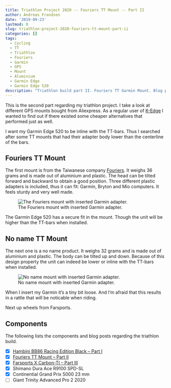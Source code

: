 ```yaml
---
title: Triathlon Project 2020 -- Fouriers TT Mount -- Part II
author: Andreas Frandsen
date: '2019-09-23'
lastmod: 0
slug: triathlon-project-2020-fouriers-tt-mount-part-ii
categories: []
tags:
  - Cycling
  - TT
  - Triathlon
  - Fouriers
  - Garmin
  - GPS
  - Mount
  - Aluminium
  - Garmin Edge
  - Garmin Edge 520
description: "Triathlon build part II. Fouriers TT Garmin Mount. Blog post from afrandsen."
---
```


This is the second part regarding my triathlon project. I take a look at different GPS mounts bought from Aliexpress. As a regular user of [K-Edge](https://k-edge.com/) I wanted to find out if there existed some cheaper alternatives that performed just as well.

I want my Garmin Edge 520 to be inline with the TT-bars. Thus I searched after some TT mounts that had their adapter body lower than the centerline of the bars.

## Fouriers TT Mount

The first mount is from the Taiwanese company [Fouriers](https://www.fouriers-bike.com/en/). It weighs 36 grams and is made out of aluminium and plastic. The head can be tilted forward and backward to obtain a good position. Three different plastic adapters is included, thus it can fit: Garmin, Bryton and Mio computers. It feels sturdy and very well made.

![The Fouriers mount with inserted Garmin adapter.](/images/triathlon-project-2020-fouriers-tt-mount-part-ii/FTTM1.jpg)

The Garmin Edge 520 has a secure fit in the mount. Though the unit will be higher than the TT-bars when installed.

## No name TT Mount

The next one is a no name product. It weighs 32 grams and is made out of aluminium and plastic. The body can be tilted up and down. Because of this design property the unit can indeed be lower or inline with the TT-bars when installed.

![No name mount with inserted Garmin adapter.](/images/triathlon-project-2020-fouriers-tt-mount-part-ii/UTTM1.jpg)

When I insert my Garmin it's a tiny bit loose. And I'm afraid that this results in a rattle that will be noticable when riding.

Next up wheels from Farsports.

## Components

The following lists the components and blog posts regarding the triathlon build.

- [X] [Hambini BB86 Racing Edition Black -- Part I](https://afrandsen.rbind.io/blog/2019/08/triathlon-project-2020-hambini-bb86-racing-edition-part-i/)
- [X] [Fouriers TT Mount -- Part II](https://afrandsen.rbind.io/blog/2019/09/triathlon-project-2020-fouriers-tt-mount-part-ii/)
- [X] [Farsports X Carbon-TI -- Part III](https://afrandsen.rbind.io/blog/2019/09/triathlon-project-2020-farsports-x-carbon-ti-wheelset-part-iii/)
- [X] Shimano Dura Ace R9100 SPD-SL
- [X] Continential Grand Prix 5000 23 mm
- [ ] Giant Trinity Advanced Pro 2 2020
